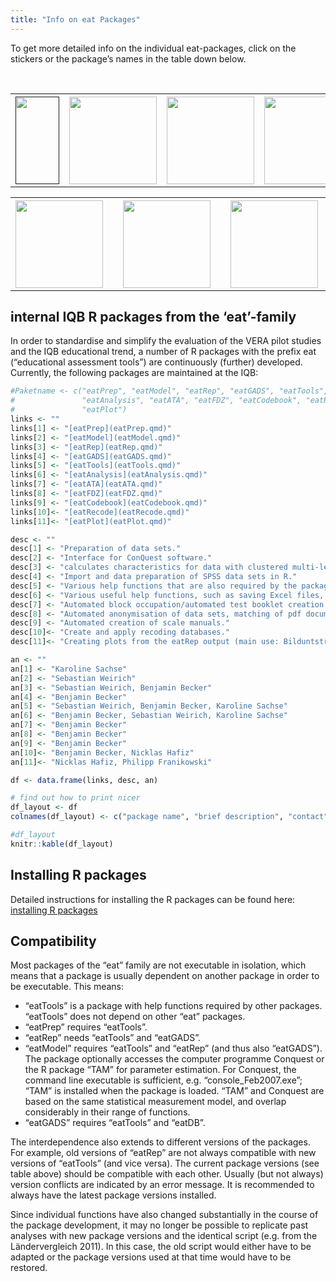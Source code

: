 ```yaml
---
title: "Info on eat Packages"
---
```


To get more detailed info on the individual eat-packages, click on the stickers or the package's names in the table down below.



<html>
<head>
<style>
table, th, td {
  margin-bottom: 0px;
}
</style>
</head>

<body>

<br>

<table style="width:100%">
  <tr>
    <th><a href=""><img src="./images/empty_square.svg" style="width:70px;height:140px;"></th>
    <th><a href="/docs/eatPackages/eatCodebook.qmd"><img src="./logos/eatCodebook.png" style="width:140px;height:140px;"></a></th>
    <th><a href="/docs/eatPackages/eatGADS.qmd"><img src="./logos/eatGADS.png" style="width:140px;height:140px;"></a></th>
    <th><a href="/docs/eatPackages/eatPlot.qmd"><img src="./logos/eatPlot.png" style="width:140px;height:140px;"></a></th>
    <th><a href="/docs/eatPackages/eatRep.qmd"><img src="./logos/eatRep.png" style="width:140px;height:140px;"></a></th>
    <th><a href="/docs/eatPackages/eatTools.qmd"><img src="./logos/eatTools.png" style="width:140px;height:140px;"></a></th>
    <th style="width:95px"></th>
  </tr>
</table><!--
--><table style="width:100%">
  <tr>
    <th><a href="/docs/eatPackages/eatFDZ.qmd"><img src="./logos/eatFDZ.png" style="width:140px;height:140px;"></a></th>
    <th style="width:8%"></th>
    <th><a href="/docs/eatPackages/eatRecode.qmd"><img src="./logos/eatRecode.png" style="width:140px;height:140px;"></a></th>
    <th style="width:8%"></th>
    <th><a href="/docs/eatPackages/eatAnalysis.qmd"><img src="./logos/eatAnalysis.png" style="width:140px;height:140px;"></a></th>
    <th style="width:8%"></th>
    <th><a href="/docs/eatPackages/eatATA.qmd"><img src="./logos/eatATA.png" style="width:140px;height:140px;"></a></th>
    <th style="width:8%"></th>
    <th><a href="/docs/eatPackages/eatModel.qmd"><img src="./logos/eatModel.png" style="width:140px;height:140px;"></a></th>
    <th style="width:8%"></th>
    <th><a href="/docs/eatPackages/eatPrep.qmd"><img src="./logos/eatPrep.png" style="width:140px;height:140px;"></a></th>
    <th style="width:8%"></th>
  </tr>
</table>

</body>
</html>



## internal IQB R packages from the 'eat'-family

In order to standardise and simplify the evaluation of the VERA pilot studies and the IQB educational trend, a number of R packages with the prefix eat ("educational assessment tools") are continuously (further) developed. Currently, the following packages are maintained at the IQB:

```r
#Paketname <- c("eatPrep", "eatModel", "eatRep", "eatGADS", "eatTools", 
#               "eatAnalysis", "eatATA", "eatFDZ", "eatCodebook", "eatRecode", 
#               "eatPlot")
links <- ""
links[1] <- "[eatPrep](eatPrep.qmd)"
links[2] <- "[eatModel](eatModel.qmd)"
links[3] <- "[eatRep](eatRep.qmd)"
links[4] <- "[eatGADS](eatGADS.qmd)"
links[5] <- "[eatTools](eatTools.qmd)"
links[6] <- "[eatAnalysis](eatAnalysis.qmd)"
links[7] <- "[eatATA](eatATA.qmd)"
links[8] <- "[eatFDZ](eatFDZ.qmd)"
links[9] <- "[eatCodebook](eatCodebook.qmd)"
links[10]<- "[eatRecode](eatRecode.qmd)"
links[11]<- "[eatPlot](eatPlot.qmd)"

desc <- ""
desc[1] <- "Preparation of data sets."
desc[2] <- "Interface for ConQuest software."
desc[3] <- "calculates characteristics for data with clustered multi-level structures with imputed data."
desc[4] <- "Import and data preparation of SPSS data sets in R."
desc[5] <- "Various help functions that are also required by the packages 'eatPrep', 'eatModel', 'eatGADS' and 'eatRep', among others."
desc[6] <- "Various useful help functions, such as saving Excel files, saving analysis results from lm4 and simulating IRT responses."
desc[7] <- "Automated block occupation/automated test booklet creation."
desc[8] <- "Automated anonymisation of data sets, matching of pdf documents (e.g. scale manuals) and data sets."
desc[9] <- "Automated creation of scale manuals."
desc[10]<- "Create and apply recoding databases."
desc[11]<- "Creating plots from the eatRep output (main use: Bilduntstrend)."

an <- ""
an[1] <- "Karoline Sachse"
an[2] <- "Sebastian Weirich"
an[3] <- "Sebastian Weirich, Benjamin Becker"
an[4] <- "Benjamin Becker"
an[5] <- "Sebastian Weirich, Benjamin Becker, Karoline Sachse"
an[6] <- "Benjamin Becker, Sebastian Weirich, Karoline Sachse"
an[7] <- "Benjamin Becker"
an[8] <- "Benjamin Becker"
an[9] <- "Benjamin Becker"
an[10]<- "Benjamin Becker, Nicklas Hafiz"
an[11]<- "Nicklas Hafiz, Philipp Franikowski"

df <- data.frame(links, desc, an)

# find out how to print nicer
df_layout <- df
colnames(df_layout) <- c("package name", "brief description", "contact")

#df_layout
knitr::kable(df_layout)

```

## Installing R packages

Detailed instructions for installing the R packages can be found here: [installing R packages](http://iqbstaff.pbworks.com/w/page/138429033/R-Pakete%20Installieren)

## Compatibility

Most packages of the "eat" family are not executable in isolation, which means that a package is usually dependent on another package in order to be executable. This means:

-   "eatTools" is a package with help functions required by other packages. "eatTools" does not depend on other "eat" packages.
-   "eatPrep" requires "eatTools".
-   "eatRep" needs "eatTools" and "eatGADS".
-   "eatModel" requires "eatTools" and "eatRep" (and thus also "eatGADS"). The package optionally accesses the computer programme Conquest or the R package "TAM" for parameter estimation. For Conquest, the command line executable is sufficient, e.g. "console_Feb2007.exe"; "TAM" is installed when the package is loaded. "TAM" and Conquest are based on the same statistical measurement model, and overlap considerably in their range of functions.
-   "eatGADS" requires "eatTools" and "eatDB".

The interdependence also extends to different versions of the packages. For example, old versions of "eatRep" are not always compatible with new versions of "eatTools" (and vice versa). The current package versions (see table above) should be compatible with each other. Usually (but not always) version conflicts are indicated by an error message. It is recommended to always have the latest package versions installed.

Since individual functions have also changed substantially in the course of the package development, it may no longer be possible to replicate past analyses with new package versions and the identical script (e.g. from the Ländervergleich 2011). In this case, the old script would either have to be adapted or the package versions used at that time would have to be restored.

